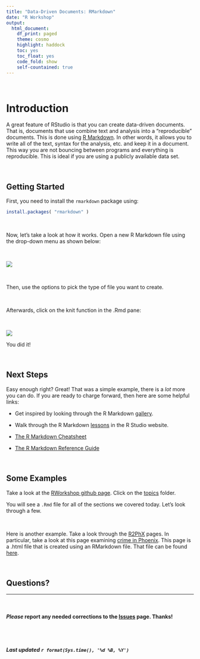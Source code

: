 ```yaml
---
title: "Data-Driven Documents: RMarkdown"
date: "R Workshop"
output: 
  html_document:
    df_print: paged
    theme: cosmo
    highlight: haddock
    toc: yes
    toc_float: yes
    code_fold: show
    self-countained: true
---
```


<br>

# **Introduction**  
A great feature of RStudio is that you can create data-driven documents. That is, documents that use combine text and analysis into a "reproducible" documents. This is done using [R Markdown](https://rmarkdown.rstudio.com/). In other words, it allows you to write all of the text, syntax for the analysis, etc. and keep it in a document. This way you are not bouncing between programs and everything is reproducible. This is ideal if you are using a publicly available data set.

<br>

## **Getting Started**  
First, you need to install the `rmarkdown` package using:  

```r
install.packages( "rmarkdown" )
```

<br>

Now, let's take a look at how it works. Open a new R Markdown file using the drop-down menu as shown below:  

<br>

![](../images/markdown_file_pic.png)

<br>

Then, use the options to pick the type of file you want to create.

<br>

Afterwards, click on the knit function in the .Rmd pane:  

<br>

![](../images/knit_pic.png) 
<br>

You did it!  

<br>

## **Next Steps**  
Easy enough right? Great! That was a simple example, there is a *lot* more you can do. If you are ready to charge forward, then here are some helpful links:  

  * Get inspired by looking through the R Markdown [gallery](https://rmarkdown.rstudio.com/gallery.html).  

  * Walk through the R Markdown [lessons](https://rmarkdown.rstudio.com/lesson-1.html) in the R Studio website.

  * [The R Markdown Cheatsheet](https://www.rstudio.com/wp-content/uploads/2016/03/rmarkdown-cheatsheet-2.0.pdf?_ga=2.20453179.2030628553.1595556878-981053003.1531765846)  
  
  * [The R Markdown Reference Guide](https://www.rstudio.com/wp-content/uploads/2015/03/rmarkdown-reference.pdf?_ga=2.89551512.2030628553.1595556878-981053003.1531765846)  

<br>

## **Some Examples**  
Take a look at the [RWorkshop github page](https://github.com/jacobtnyoung/RWorkshop). Click on the [topics](https://github.com/jacobtnyoung/RWorkshop/tree/main/topics) folder.  

You will see a `.Rmd` file for all of the sections we covered today. Let's look through a few.  

<br>

Here is another example. Take a look through the [R2PhX](https://jacobtnyoung.github.io/R2PhX/) pages. In particular, take a look at this page examining [crime in Phoenix](https://jacobtnyoung.github.io/R2PhX/projects/PHXcrime_trends.html). This page is a .html file that is created using an RMarkdown file. That file can be found [here](https://github.com/jacobtnyoung/R2PhX/blob/master/projects/PHXcrime_trends.Rmd).

<br>

## **Questions?**
  
____

<br>
  
#### ***Please*** report any needed corrections to the [Issues](https://github.com/jacobtnyoung/RWorkshop/issues) page. Thanks!
  
<br>
<br>
  
###### ***Last updated `r format(Sys.time(), '%d %B, %Y')`***
